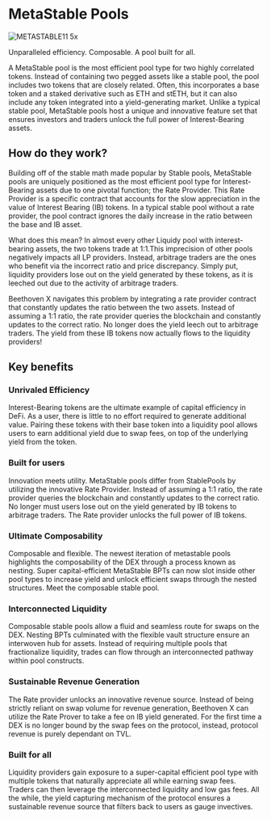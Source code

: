 # MetaStable Pools
![METASTABLE11 5x](https://user-images.githubusercontent.com/109503546/207818420-fbaf997f-1d5c-4351-bb18-7baf48bf8f95.png)

Unparalleled efficiency. Composable. A pool built for all.

A MetaStable pool is the most efficient pool type for two highly correlated tokens. Instead of containing two pegged assets like a stable pool, the pool includes two tokens that are closely related. Often, this incorporates a base token and a staked derivative such as ETH and stETH, but it can also include any token integrated into a yield-generating market. Unlike a typical stable pool, MetaStable pools host a unique and innovative feature set that ensures investors and traders unlock the full power of Interest-Bearing assets.

## How do they work?

Building off of the stable math made popular by Stable pools, MetaStable pools are uniquely positioned as the most efficient pool type for Interest-Bearing assets due to one pivotal function; the Rate Provider. This Rate Provider is a specific contract that accounts for the slow appreciation in the value of Interest Bearing (IB) tokens. In a typical stable pool without a rate provider, the pool contract ignores the daily increase in the ratio between the base and IB asset. 

What does this mean? In almost every other Liquidy pool with interest-bearing assets, the two tokens trade at 1:1.This imprecision of other pools negatively impacts all LP providers. Instead, arbitrage traders are the ones who benefit via the incorrect ratio and price discrepancy. Simply put, liquidity providers lose out on the yield generated by these tokens, as it is leeched out due to the activity of arbitrage traders.

Beethoven X navigates this problem by integrating a rate provider contract that constantly updates the ratio between the two assets. Instead of assuming a 1:1 ratio, the rate provider queries the blockchain and constantly updates to the correct ratio. No longer does the yield leech out to arbitrage traders. The yield from these IB tokens now actually flows to the liquidity providers!

## Key benefits

### Unrivaled Efficiency 
Interest-Bearing tokens are the ultimate example of capital efficiency in DeFi. As a user, there is little to no effort required to generate additional value. Pairing these tokens with their base token into a liquidity pool allows users to earn additional yield due to swap fees, on top of the underlying yield from the token.

### Built for users
Innovation meets utility. MetaStable pools differ from StablePools by utilizing the innovative Rate Provider. Instead of assuming a 1:1 ratio, the rate provider queries the blockchain and constantly updates to the correct ratio. No longer must users lose out on the yield generated by IB tokens to arbitrage traders. The Rate provider unlocks the full power of IB tokens.

### Ultimate Composability 
Composable and flexible. The newest iteration of metastable pools highlights the composability of the DEX through a process known as nesting. Super capital-efficient MetaStable BPTs can now slot inside other pool types to increase yield and unlock efficient swaps through the nested structures. Meet the composable stable pool.

### Interconnected Liquidity 
Composable stable pools allow a fluid and seamless route for swaps on the DEX. Nesting BPTs culminated with the flexible vault structure ensure an interwoven hub for assets. Instead of requiring multiple pools that fractionalize liquidity, trades can flow through an interconnected pathway within pool constructs.

### Sustainable Revenue Generation
The Rate provider unlocks an innovative revenue source. Instead of being strictly reliant on swap volume for revenue generation, Beethoven X can utilize the Rate Prover to take a fee on IB yield generated. For the first time a DEX is no longer bound by the swap fees on the protocol, instead, protocol revenue is purely dependant on TVL.

### Built for all
Liquidity providers gain exposure to a super-capital efficient pool type with multiple tokens that naturally appreciate all while earning swap fees. Traders can then leverage the interconnected liquidity and low gas fees. All the while, the yield capturing mechanism of the protocol ensures a sustainable revenue source that filters back to users as gauge invectives.

